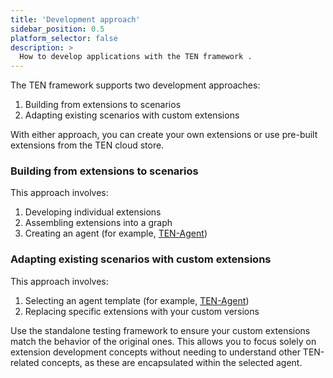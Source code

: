 ```yaml
---
title: 'Development approach'
sidebar_position: 0.5
platform_selector: false
description: >
  How to develop applications with the TEN framework .
---
```


The TEN framework supports two development approaches:

1. Building from extensions to scenarios
2. Adapting existing scenarios with custom extensions

<Admonition type="info">
With either approach, you can create your own extensions or use pre-built extensions from the TEN cloud store.
</Admonition>

### Building from extensions to scenarios

This approach involves:

1. Developing individual extensions
2. Assembling extensions into a graph
3. Creating an agent (for example, [TEN-Agent](https://github.com/TEN-framework/TEN-Agent))

### Adapting existing scenarios with custom extensions

This approach involves:

1. Selecting an agent template (for example, [TEN-Agent](https://github.com/TEN-framework/TEN-Agent))
2. Replacing specific extensions with your custom versions

Use the standalone testing framework to ensure your custom extensions match the behavior of the original ones. This allows you to focus solely on extension development concepts without needing to understand other TEN-related concepts, as these are encapsulated within the selected agent.